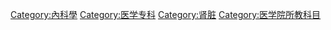 {{Commonscat|Nephrology}}

[[Category:內科學|Category:內科學]]
[[Category:医学专科|Category:医学专科]]
[[Category:肾脏|Category:肾脏]]
[[Category:医学院所教科目|Category:医学院所教科目]]